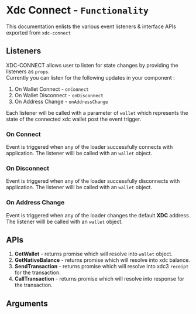 <!-- Custom-MDX-Documentation.mdx -->



# Xdc Connect - `Functionality`

This documentation enlists the various event listeners & interface APIs exported from `xdc-connect`

## Listeners

XDC-CONNECT allows user to listen for state changes by providing the listeners as `props`.  
Currently you can listen for the following updates in your component :

1. On Wallet Connect - `onConnect`
2. On Wallet Disconnect - `onDisconnect`
3. On Address Change - `onAddressChange`

Each listener will be called with a parameter of `wallet` which represents the state of the connected xdc wallet post the event trigger.

### On Connect

Event is triggered when any of the loader successfully connects with application. The listener willl be called with an `wallet` object.

### On Disconnect

Event is triggered when any of the loader successfully disconnects with application. The listener willl be called with an `wallet` object.

### On Address Change

Event is triggered when any of the loader changes the default **XDC** address. The listener willl be called with an `wallet` object.

## APIs

1. **GetWallet** - returns promise which will resolve into `wallet` object.
2. **GetNativeBalance** - returns promise which will resolve into xdc balance.
3. **SendTransaction** - returns promise which will resolve into xdc3 `receipt` for the transaction.
4. **CallTransaction** - returns promise which will resolve into response for the transaction.

## Arguments

<ArgsTable of={XdcConnect} />
